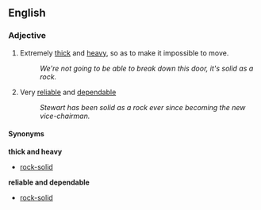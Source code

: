 ==English==

===Adjective===
{{en-adj|pos=as [[solid]] [[as]] [[a]] [[rock]]|-}}

# {{simile}} Extremely [[thick]] and [[heavy]], so as to make it impossible to move.
#: ''We're not going to be able to break down this door, it's solid as a rock.''
# {{context|simile|of a person}} Very [[reliable]] and [[dependable]]
#: ''Stewart has been solid as a rock ever since becoming the new vice-chairman.''

====Synonyms====
'''thick and heavy'''
*[[rock-solid]]
'''reliable and dependable'''
*[[rock-solid]]